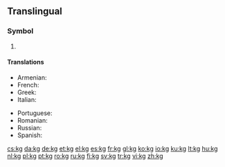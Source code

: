 {{also|KG|.kg}}
==Translingual==
===Symbol===
{{head|mul|symbol}}

# {{SI-unit-abb|kilo|gram|[[mass]]}}

====Translations====
{{trans-top|kg}}
* Armenian: {{t|hy|կգ|sc=Armn}}
* French: {{t+|fr|kg}}
* Greek: {{t|el|χγρ.|tr=chgr.}}
* Italian: {{t|it|kg}}
{{trans-mid}}
* Portuguese: {{t+|pt|kg}}
* Romanian: {{t|ro|kg|n}}
* Russian: {{t+|ru|кг|sc=Cyrl}}
* Spanish: {{t+|es|kg}}
{{trans-bottom}}

[[cs:kg]]
[[da:kg]]
[[de:kg]]
[[et:kg]]
[[el:kg]]
[[es:kg]]
[[fr:kg]]
[[gl:kg]]
[[ko:kg]]
[[io:kg]]
[[ku:kg]]
[[lt:kg]]
[[hu:kg]]
[[nl:kg]]
[[pl:kg]]
[[pt:kg]]
[[ro:kg]]
[[ru:kg]]
[[fi:kg]]
[[sv:kg]]
[[tr:kg]]
[[vi:kg]]
[[zh:kg]]